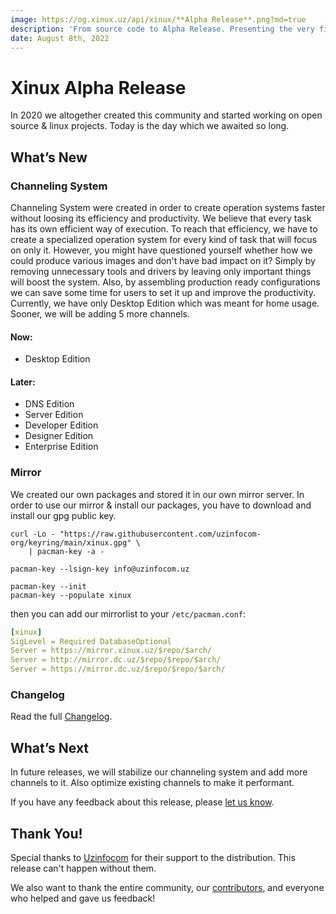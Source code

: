 ```yaml
---
image: https://og.xinux.uz/api/xinux/**Alpha Release**.png?md=true
description: 'From source code to Alpha Release. Presenting the very first release of Xinux Distribution.'
date: August 8th, 2022
---
```



# Xinux Alpha Release

<Authors date="August 8th, 2022">
  <Author name="UwUssimo Robinson" link="https://uwussi.moe" />
</Authors>

In 2020 we altogether created this community and started working on open source & linux projects. Today is the day which we awaited so long.

## What’s New

### Channeling System

Channeling System were created in order to create operation systems faster without loosing its efficiency and productivity. We believe that every task has its own efficient way of execution.
To reach that efficiency, we have to create a specialized operation system for every kind of task that will focus on only it. However, you might have questioned yourself whether how we could produce various
images and don't have bad impact on it? Simply by removing unnecessary tools and drivers by leaving only important things will boost the system. Also, by assembling production ready configurations
we can save some time for users to set it up and improve the productivity. Currently, we have only Desktop Edition which was meant for home usage. Sooner, we will be adding 5 more channels.

#### Now:

- Desktop Edition

#### Later:

- DNS Edition
- Server Edition
- Developer Edition
- Designer Edition
- Enterprise Edition

### Mirror

We created our own packages and stored it in our own mirror server. In order to use our mirror & install our packages, you have to download and install our gpg public key.

```shell
curl -Lo - "https://raw.githubusercontent.com/uzinfocom-org/keyring/main/xinux.gpg" \
    | pacman-key -a -

pacman-key --lsign-key info@uzinfocom.uz

pacman-key --init
pacman-key --populate xinux
```

then you can add our mirrorlist to your `/etc/pacman.conf`:

```yaml
[xinux]
SigLevel = Required DatabaseOptional
Server = https://mirror.xinux.uz/$repo/$arch/
Server = http://mirror.dc.uz/$repo/$repo/$arch/
Server = https://mirror.dc.uz/$repo/$repo/$arch/
```

### Changelog

Read the full [Changelog](/docs/change-log).

## What’s Next

In future releases, we will stabilize our channeling system and add more channels to it. Also optimize existing channels to make it performant.

If you have any feedback about this release, please [let us know](https://github.com/orgs/uzinfocom-org/discussions).

## Thank You!

Special thanks to [Uzinfocom](https://uzinfocom.uz) for their support to the distribution. This release can't happen without them.

We also want to thank the entire community, our [contributors](https://github.com/orgs/uzinfocom-org/people), and everyone who helped and gave us feedback!
